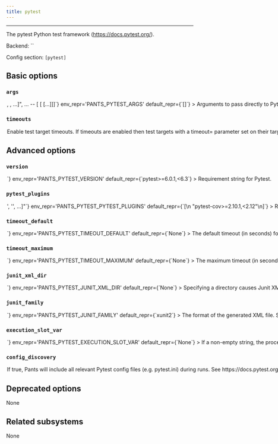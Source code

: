 ```yaml
---
title: pytest
---
```



---

The pytest Python test framework (https://docs.pytest.org/).

Backend: <span className="color--primary">``</span>

Config section: <span className="color--primary">`[pytest]`</span>

<span className={styles.options}>

## Basic options

### `args`

<Option
  cli_repr={`--pytest-args="[<shell_str>, <shell_str>, ...]", ... -- [<shell_str> [<shell_str> [...]]]`}
  env_repr='PANTS_PYTEST_ARGS'
  default_repr={`[]`}
>

Arguments to pass directly to Pytest, e.g. `--pytest-args="-k test_foo --quiet"`

</Option>

### `timeouts`

<Option
  cli_repr={`--[no-]pytest-timeouts`}
  env_repr='PANTS_PYTEST_TIMEOUTS'
  default_repr={`True`}
>

Enable test target timeouts. If timeouts are enabled then test targets with a timeout= parameter set on their target will time out after the given number of seconds if not completed. If no timeout is set, then either the default timeout is used or no timeout is configured.

</Option>

## Advanced options

### `version`

<Option
  cli_repr={`--pytest-version=<str>`}
  env_repr='PANTS_PYTEST_VERSION'
  default_repr={`pytest>=6.0.1,<6.3`}
>

Requirement string for Pytest.

</Option>

### `pytest_plugins`

<Option
  cli_repr={`--pytest-pytest-plugins="['<str>', '<str>', ...]"`}
  env_repr='PANTS_PYTEST_PYTEST_PLUGINS'
  default_repr={`[\n  "pytest-cov>=2.10.1,<2.12"\n]`}
>

Requirement strings for any plugins or additional requirements you&#x27;d like to use.

</Option>

### `timeout_default`

<Option
  cli_repr={`--pytest-timeout-default=<int>`}
  env_repr='PANTS_PYTEST_TIMEOUT_DEFAULT'
  default_repr={`None`}
>

The default timeout (in seconds) for a test target if the `timeout` field is not set on the target.

</Option>

### `timeout_maximum`

<Option
  cli_repr={`--pytest-timeout-maximum=<int>`}
  env_repr='PANTS_PYTEST_TIMEOUT_MAXIMUM'
  default_repr={`None`}
>

The maximum timeout (in seconds) that may be used on a `python_tests` target.

</Option>

### `junit_xml_dir`

<Option
  cli_repr={`--pytest-junit-xml-dir=<DIR>`}
  env_repr='PANTS_PYTEST_JUNIT_XML_DIR'
  default_repr={`None`}
>

Specifying a directory causes Junit XML result files to be emitted under that dir for each test run.

</Option>

### `junit_family`

<Option
  cli_repr={`--pytest-junit-family=<str>`}
  env_repr='PANTS_PYTEST_JUNIT_FAMILY'
  default_repr={`xunit2`}
>

The format of the generated XML file. See https://docs.pytest.org/en/latest/reference.html#confval-junit_family.

</Option>

### `execution_slot_var`

<Option
  cli_repr={`--pytest-execution-slot-var=<str>`}
  env_repr='PANTS_PYTEST_EXECUTION_SLOT_VAR'
  default_repr={`None`}
>

If a non-empty string, the process execution slot id (an integer) will be exposed to tests under this environment variable name.

</Option>

### `config_discovery`

<Option
  cli_repr={`--[no-]pytest-config-discovery`}
  env_repr='PANTS_PYTEST_CONFIG_DISCOVERY'
  default_repr={`True`}
>

If true, Pants will include all relevant Pytest config files (e.g. `pytest.ini`) during runs. See https://docs.pytest.org/en/stable/customize.html#finding-the-rootdir for where config files should be located for Pytest to discover them.

</Option>

## Deprecated options

None

## Related subsystems

None

</span>
